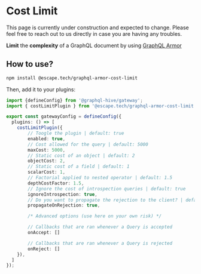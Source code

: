 
# Cost Limit

<Callout>
  This page is currently under construction and expected to change. Please feel free to reach out to
  us directly in case you are having any troubles.
</Callout>

**Limit** the **complexity** of a GraphQL document by using
[GraphQL Armor](https://escape.tech/graphql-armor/docs/plugins/cost-limit)

## How to use?

```sh npm2yarn
npm install @escape.tech/graphql-armor-cost-limit
```

Then, add it to your plugins:

```ts filename="gateway.config.ts"
import {defineConfig} from '@graphql-hive/gateway';
import { costLimitPlugin } from '@escape.tech/graphql-armor-cost-limit';

export const gatewayConfig = defineConfig({
  plugins: () => [
    costLimitPlugin({
        // Toogle the plugin | default: true
        enabled: true,
        // Cost allowed for the query | default: 5000
        maxCost: 5000,
        // Static cost of an object | default: 2
        objectCost: 2,
        // Static cost of a field | default: 1
        scalarCost: 1,
        // Factorial applied to nested operator | default: 1.5
        depthCostFactor: 1.5,
        // Ignore the cost of introspection queries | default: true
        ignoreIntrospection: true,
        // Do you want to propagate the rejection to the client? | default: true
        propagateOnRejection: true,

        /* Advanced options (use here on your own risk) */

        // Callbacks that are ran whenever a Query is accepted
        onAccept: []

        // Callbacks that are ran whenever a Query is rejected
        onReject: []
    }),
  ]
});
```
